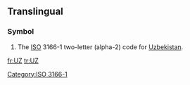 {{also|uz|.uz}}
==Translingual==

===Symbol===
{{infl|mul|symbol}}
# The [[ISO]] 3166-1 two-letter (alpha-2) code for [[Uzbekistan]].

[[Category:ISO 3166-1]]

[[fr:UZ]]
[[tr:UZ]]